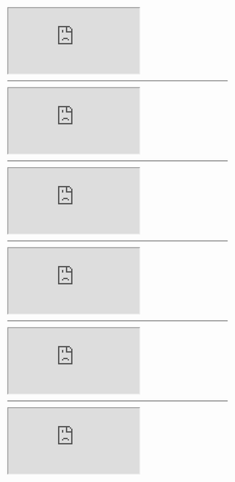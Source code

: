
<div style={{ position: 'relative', paddingBottom: '56.25%', height: 0, marginTop: 80 }}>
  <iframe
    src="https://www.loom.com/embed/c7314482dfc24a5aae906831af627c6e?sid=67f43eb6-1b23-4336-87a7-8d4c2dbb8424"
    style={{ position: 'absolute', top: 0, left: 0, width: '100%', height: '100%' }}
    allowFullScreen
  ></iframe>
</div>


---

<div style={{ position: 'relative', paddingBottom: '56.25%', height: 0 }}>
  <iframe
    src="https://www.loom.com/embed/09cf992920ae44c6a2f850af05d9272b?sid=43f259f2-3aa7-4cf8-af16-d52cdaf8ad00"
    style={{ position: 'absolute', top: 0, left: 0, width: '100%', height: '100%' }}
    allowFullScreen
  ></iframe>
</div>


---

<div style={{ position: 'relative', paddingBottom: '56.25%', height: 0 }}>
  <iframe
    src="https://www.loom.com/embed/ff95ae3cd96942ce893ab5ad55e599d8?sid=187780f3-567b-4046-8d6e-1020e2369179"
    style={{ position: 'absolute', top: 0, left: 0, width: '100%', height: '100%' }}
    allowFullScreen
  ></iframe>
</div>

---

<div style={{ position: 'relative', paddingBottom: '56.25%', height: 0 }}>
  <iframe
    src="https://www.loom.com/embed/cc3e911d3a3c486b81ac3b201a16cf7d?sid=9f218571-51e1-4881-9b25-822904ee16ec"
    style={{ position: 'absolute', top: 0, left: 0, width: '100%', height: '100%' }}
    allowFullScreen
  ></iframe>
</div>


---

<div style={{ position: 'relative', paddingBottom: '56.25%', height: 0 }}>
  <iframe
    src="https://www.loom.com/embed/25915f89636a4bc9b5ed3b53e3d8963a?sid=6a6e727e-fe3b-4901-9915-28f2dce44d92"
    style={{ position: 'absolute', top: 0, left: 0, width: '100%', height: '100%' }}
    allowFullScreen
  ></iframe>
</div>

---

<div style={{ position: 'relative', paddingBottom: '56.25%', height: 0 }}>
  <iframe
    src="https://www.loom.com/embed/b4afef3ba4d64526b104abd3d4a2781e?sid=518d328c-23fa-4bea-a2b1-e333f26496e0"
    style={{ position: 'absolute', top: 0, left: 0, width: '100%', height: '100%' }}
    allowFullScreen
  ></iframe>
</div>

